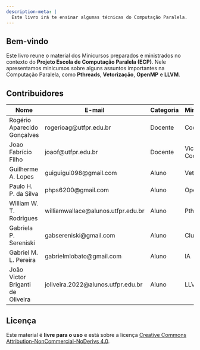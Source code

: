 ```yaml
---
description-meta: |
  Este livro irá te ensinar algumas técnicas do Computação Paralela.
---
```


## Bem-vindo {.unnumbered}

Este livro reune o material dos Minicursos preparados e ministrados no contexto do __Projeto Escola de Computação Paralela (ECP)__. Nele apresentamos minicursos sobre alguns assuntos importantes na Computação Paralela, como __Pthreads__, __Vetorização__, __OpenMP__ e __LLVM__.

## Contribuidores

| Nome | E-mail | Categoria                          | Minicurso/Tema |
| ---- | ------------- | ------- | --------- |
| Rogério Aparecido Gonçalves | rogerioag@utfpr.edu.br             | Docente | Coordenador      |
| Joao Fabrício Filho        | joaof@utfpr.edu.br                 | Docente | Vice-Coordenador |
| Guilherme A. Lopes          | guiguigui098@gmail.com             | Aluno   | Vetorização |
| Paulo H. P. da Silva        | phps6200@gmail.com                 | Aluno   | OpenMP |
| William W. T. Rodrigues     | williamwallace@alunos.utfpr.edu.br | Aluno   | Pthreads |
| Gabriela P. Sereniski       | gabsereniski@gmail.com             | Aluno   | Cluster |
| Gabriel M. L. Pereira       | gabrielmlobato@gmail.com           | Aluno   | IA |
| João Victor Briganti de Oliveira       | joliveira.2022@alunos.utfpr.edu.br           | Aluno   | LLVM |


<!--
::: {.callout-note appearance="simple"}
This book was originally created using [bookdown](https://bookdown.org) and published at <https://rstudio-education.github.io/hopr/>. This site is a port of the original book source to the [Quarto](https://quarto.org) publishing system in order to provide an example of it's use.
:::

-->

## Licença

Este material é __livre para o uso__ e está sobre a licença [Creative Commons Attribution-NonCommercial-NoDerivs 4.0](https://creativecommons.org/licenses/by-nc-nd/4.0/). 

<!--
If you'd like a **physical copy** of the book, you can order it from [amazon](https://www.amazon.com/Hands-Programming-Write-Functions-Simulations/dp/1449359019); it was published by O'Reilly in July 2014. If you'd like to give back, please consider reporting a typo or leaving a pull request at [github.com/rstudio-education/hopr](https://github.com/rstudio-education/hopr).-->
